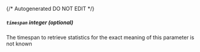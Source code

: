 {/* Autogenerated DO NOT EDIT  */}
##### `timespan` _integer (optional)_
The timespan to retrieve statistics for
the exact meaning of this parameter is not known



